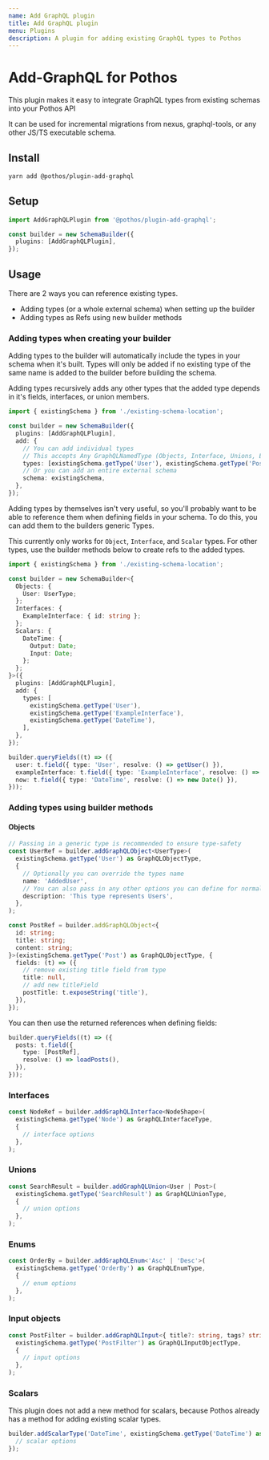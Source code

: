 ```yaml
---
name: Add GraphQL plugin
title: Add GraphQL plugin
menu: Plugins
description: A plugin for adding existing GraphQL types to Pothos
---
```





# Add-GraphQL for Pothos

This plugin makes it easy to integrate GraphQL types from existing schemas into your Pothos API

It can be used for incremental migrations from nexus, graphql-tools, or any other JS/TS executable
schema.

## Install

```bash
yarn add @pothos/plugin-add-graphql
```

## Setup

```typescript
import AddGraphQLPlugin from '@pothos/plugin-add-graphql';

const builder = new SchemaBuilder({
  plugins: [AddGraphQLPlugin],
});
```

## Usage

There are 2 ways you can reference existing types.

- Adding types (or a whole external schema) when setting up the builder
- Adding types as Refs using new builder methods

### Adding types when creating your builder

Adding types to the builder will automatically include the types in your schema when it's built.
Types will only be added if no existing type of the same name is added to the builder before
building the schema.

Adding types recursively adds any other types that the added type depends in it's fields,
interfaces, or union members.

```ts
import { existingSchema } from './existing-schema-location';

const builder = new SchemaBuilder({
  plugins: [AddGraphQLPlugin],
  add: {
    // You can add individual types
    // This accepts Any GraphQLNamedType (Objects, Interface, Unions, Enums, Scalars, and InputObjects)
    types: [existingSchema.getType('User'), existingSchema.getType('Post')],
    // Or you can add an entire external schema
    schema: existingSchema,
  },
});
```

Adding types by themselves isn't very useful, so you'll probably want to be able to reference them
when defining fields in your schema. To do this, you can add them to the builders generic Types.

This currently only works for `Object`, `Interface`, and `Scalar` types. For other types, use the
builder methods below to create refs to the added types.

```ts
import { existingSchema } from './existing-schema-location';

const builder = new SchemaBuilder<{
  Objects: {
    User: UserType;
  };
  Interfaces: {
    ExampleInterface: { id: string };
  };
  Scalars: {
    DateTime: {
      Output: Date;
      Input: Date;
    };
  };
}>({
  plugins: [AddGraphQLPlugin],
  add: {
    types: [
      existingSchema.getType('User'),
      existingSchema.getType('ExampleInterface'),
      existingSchema.getType('DateTime'),
    ],
  },
});

builder.queryFields((t) => ({
  user: t.field({ type: 'User', resolve: () => getUser() }),
  exampleInterface: t.field({ type: 'ExampleInterface', resolve: () => getThings() }),
  now: t.field({ type: 'DateTime', resolve: () => new Date() }),
}));
```

### Adding types using builder methods

#### Objects

```ts
// Passing in a generic type is recommended to ensure type-safety
const UserRef = builder.addGraphQLObject<UserType>(
  existingSchema.getType('User') as GraphQLObjectType,
  {
    // Optionally you can override the types name
    name: 'AddedUser',
    // You can also pass in any other options you can define for normal object types
    description: 'This type represents Users',
  },
);

const PostRef = builder.addGraphQLObject<{
  id: string;
  title: string;
  content: string;
}>(existingSchema.getType('Post') as GraphQLObjectType, {
  fields: (t) => ({
    // remove existing title field from type
    title: null,
    // add new titleField
    postTitle: t.exposeString('title'),
  }),
});
```

You can then use the returned references when defining fields:

```ts
builder.queryFields((t) => ({
  posts: t.field({
    type: [PostRef],
    resolve: () => loadPosts(),
  }),
}));
```

### Interfaces

```ts
const NodeRef = builder.addGraphQLInterface<NodeShape>(
  existingSchema.getType('Node') as GraphQLInterfaceType,
  {
    // interface options
  },
);
```

### Unions

```ts
const SearchResult = builder.addGraphQLUnion<User | Post>(
  existingSchema.getType('SearchResult') as GraphQLUnionType,
  {
    // union options
  },
);
```

### Enums

```ts
const OrderBy = builder.addGraphQLEnum<'Asc' | 'Desc'>(
  existingSchema.getType('OrderBy') as GraphQLEnumType,
  {
    // enum options
  },
);
```

### Input objects

```ts
const PostFilter = builder.addGraphQLInput<{ title?: string, tags? string[] }>(
  existingSchema.getType('PostFilter') as GraphQLInputObjectType,
  {
    // input options
  },
);
```

### Scalars

This plugin does not add a new method for scalars, because Pothos already has a method for adding
existing scalar types.

```ts
builder.addScalarType('DateTime', existingSchema.getType('DateTime') as GraphQLScalar, {
  // scalar options
});
```
